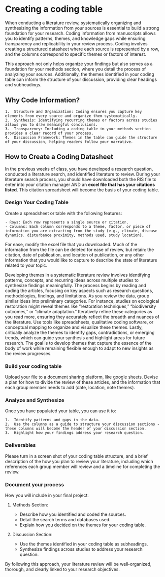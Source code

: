 # Creating a coding table

When conducting a literature review, systematically organizing and synthesizing the information from your sources is essential to build a strong foundation for your research. Coding information from manuscripts allows you to identify patterns, themes, and knowledge gaps while ensuring transparency and replicability in your review process. Coding involves creating a structured datasheet where each source is represented by a row, and the columns correspond to specific themes or factors of interest.

This approach not only helps organize your findings but also serves as a foundation for your methods section, where you detail the process of analyzing your sources. Additionally, the themes identified in your coding table can inform the structure of your discussion, providing clear headings and subheadings.

## Why Code Information?

	1.	Structure and Organization: Coding ensures you capture key elements from every source and organize them systematically.
	2.	Synthesis: Identifying recurring themes or factors across studies allows you to draw meaningful conclusions.
	3.	Transparency: Including a coding table in your methods section provides a clear record of your process.
	4.	Discussion Framework: Themes in the table can guide the structure of your discussion, helping readers follow your narrative.

## How to Create a Coding Datasheet

In the previous weeks of class, you have developed a research question, conducted a literature search, and identified literature to review. During your literature search process, you should have downloaded both the RIS file to enter into your citation manager AND an **excel file that has your citations listed**. This citation spreadsheet will become the basis of your coding table.

### Design Your Coding Table

Create a spreadsheet or table with the following features:

	- Rows: Each row represents a single source or citation.
	- Columns: Each column corresponds to a theme, factor, or piece of information you are extracting from the study (e.g., climate, disease dynamics, disturbance proximity, methods used, study location).

For ease, modify the excel file that you downloaded. Much of the information from the file can be deleted for ease of review, but retain: the citation, date of publication, and location of publication, or any other information that you would like to capture to describe the state of literature related to your topic.

Developing themes in a systematic literature review involves identifying patterns, concepts, and recurring ideas across multiple studies to synthesize findings meaningfully. The process begins by reading and coding the articles, focusing on key aspects such as research questions, methodologies, findings, and limitations. As you review the data, group similar ideas into preliminary categories. For instance, studies on ecological restoration might reveal themes like “restoration techniques,” “biodiversity outcomes,” or “climate adaptation.” Iteratively refine these categories as you read more, ensuring they accurately reflect the breadth and nuances of the literature. Use tools like spreadsheets, qualitative coding software, or conceptual mapping to organize and visualize these themes. Lastly, critically analyze the themes to identify gaps, contradictions, or emerging trends, which can guide your synthesis and highlight areas for future research. The goal is to develop themes that capture the essence of the body of work while remaining flexible enough to adapt to new insights as the review progresses.

### Build your coding table

Upload your file to a document sharing platform, like google sheets. Devise a plan for how to divide the review of these articles, and the information that each group member needs to add (date, location, note themes).

### Analyze and Synthesize

Once you have populated your table, you can use it to:

	1.	Identify patterns and gaps in the data.
	2.	Use the columns as a guide to structure your discussion sections - these columns will become the header of your discussion section.
	3.	Highlight how your findings address your research question.

### Deliverables

Please turn in a screen shot of your coding table structure, and a brief description of the how you plan to review your literature, including which references each group member will review and a timeline for completing the review.

### Document your process

How you will include in your final project:

1.	Methods Section:
	
	- Describe how you identified and coded the sources.
	- Detail the search terms and databases used.
	- Explain how you decided on the themes for your coding table.
	
2.	Discussion Section:
	
	- Use the themes identified in your coding table as subheadings.
	- Synthesize findings across studies to address your research question.

By following this approach, your literature review will be well-organized, thorough, and clearly linked to your research objectives.

